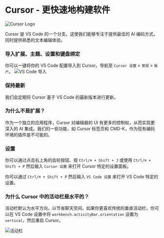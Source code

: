 # Cursor - 更快速地构建软件

![Cursor Logo](https://mintlify.s3-us-west-1.amazonaws.com/cursor/images/logo/app-logo.svg)

Cursor 是 VS Code 的一个分支。这使我们能够专注于提供最佳的 AI 编码方式，同时提供熟悉的文本编辑体验。

### 导入扩展、主题、设置和键盘绑定

你可以一键将你的 VS Code 配置导入到 Cursor。导航至 `Cursor 设置` > `常规` > `账户`。
![VS Code 导入](https://mintlify.s3-us-west-1.amazonaws.com/cursor/images/get-started/vscode-import.png)

### 保持最新

我们会定期将 Cursor 基于 VS Code 的最新版本进行更新。

### 为什么不是扩展？

作为一个独立的应用程序，Cursor 对编辑器的 UI 有更多的控制权，从而实现更深入的 AI 集成。我们的一些功能，如 Cursor 标签页和 CMD-K，作为现有编码环境的插件是不可能的。

### 设置

你可以通过点击右上角的齿轮按钮、按 `Ctrl/⌘ + Shift + J` 或使用 `Ctrl/⌘ + Shift + P` 然后输入 `Cursor 设置` 来打开 Cursor 特定的设置面板。

你可以通过 `Ctrl/⌘ + Shift + P` 然后输入 `VS Code 设置` 来打开 VS Code 特定的设置。

### 为什么 Cursor 中的活动栏是水平的？

活动栏默认为水平方向，以节省聊天空间。如果你更喜欢传统的垂直活动栏，你可以在 VS Code 设置中将 `workbench.activityBar.orientation` 设置为 `vertical`，然后重启 Cursor。

![活动栏](https://mintlify.s3-us-west-1.amazonaws.com/cursor/images/get-started/activity-bar.png)